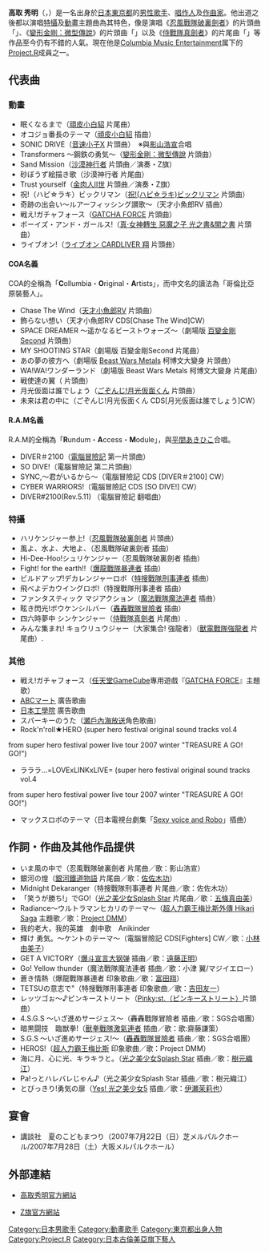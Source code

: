 {{noteTA
|G1=anime
|1=zh-hans:筋肉人II世;zh-hk:筋肉人II世;zh-tw:金肉人II世;
|2=zh-hans:變形金剛：微型傳說;zh-hk:變形金剛：微型傳說;zh-tw:超機械生命體變形金剛 微型傳說;
|3=zh-hans:擎天柱;zh-hk:柯柏文;zh-tw:柯博文;
|4=zh-hans:超能勇士Second;zh-hk:特種變形勇士Second;zh-tw:百變金剛Second;
|5=zh-hans:夢比优斯·奥特曼;zh-hk:超人夢比斯;zh-tw:超人力霸王梅比斯;
|6=zh:爆斗宣言大钢弹;zh-hans:爆斗宣言大钢弹;zh-hk:爆鬥宣言;zh-tw:爆鬥宣言大鋼彈;
}}

{{japanese|japanese=高取 ヒデアキ|kana=たかとり ひであき|romaji=Takatori Hideaki}}
'''高取 秀明'''（{{lang|ja|高取ヒデアキ}}，{{bd|1967年|3月4日|catIdx=Takatori Hideaki}}）是一名出身於[[日本|日本]][[東京都|東京都]]的[[男性|男性]][[歌手|歌手]]、[[唱作人|唱作人]]及[[作曲家|作曲家]]。他出道之後都以演唱[[特攝|特攝]]及[[動畫|動畫]]主題曲為其特色，像是演唱《[[忍風戰隊破裏劍者|忍風戰隊破裏劍者]]》的片頭曲「{{lang|ja|ハリケンジャー參上！}}」、《[[變形金剛：微型傳說|變形金剛：微型傳說]]》的片頭曲「{{lang|ja|TRANSFORMERS～鋼鉄の勇気～}}」以及《[[侍戰隊真劍者|侍戰隊真劍者]]》的片尾曲「{{lang|ja|四六時夢中シンケンジャー}}」等作品至今仍有不錯的人氣。現在他是[[Columbia_Music_Entertainment|Columbia Music Entertainment]]属下的[[Project.R|Project.R]]成員之一。

== 代表曲 ==
=== 動畫 ===
*眠くなるまで（[[頑皮小白貂|頑皮小白貂]] 片尾曲）
*オコジョ番長のテーマ（[[頑皮小白貂|頑皮小白貂]] 插曲）
*SONIC DRIVE（[[音速小子X|音速小子X]] 片頭曲）　※與[[影山浩宣|影山浩宣]]合唱
*Transformers ～鋼鉄の勇気～（[[變形金剛：微型傳說|變形金剛：微型傳說]] 片頭曲）
*Sand Mission（[[沙漠神行者|沙漠神行者]] 片頭曲／演奏・Z旗）
*砂ぼうず絵描き歌（沙漠神行者 片尾曲）
*Trust yourself（[[金肉人II世|金肉人II世]] 片頭曲／演奏・Z旗）
*祝!（ハピ☆ラキ）ビックリマン（[[祝!(ハピ☆ラキ)ビックリマン|祝!(ハピ☆ラキ)ビックリマン]] 片頭曲）
*奇跡の出会い～ルアーフィッシング讃歌～（天才小魚郎RV 插曲）
*戦え!ガチャフォース（[[GATCHA_FORCE|GATCHA FORCE]] 片頭曲）
*ボーイズ・アンド・ガールス!（[[真·女神轉生_惡魔之子#真·女神轉生_惡魔之子_光之書&闇之書|真·女神轉生 惡魔之子 光之書&闇之書]] 片頭曲）
*ライブオン!（[[ライブオン_CARDLIVER_翔|ライブオン CARDLIVER 翔]] 片頭曲）

==== COA名義 ====
COA的全稱為「'''C'''ollumbia・'''O'''riginal・'''A'''rtists」，而中文名的讀法為「哥倫比亞原裝藝人」。
*Chase The Wind（[[天才小魚郎|天才小魚郎RV]] 片頭曲）
*飾らない想い（天才小魚郎RV CDS[Chase The Wind]CW）
*SPACE DREAMER ～遥かなるビーストウォーズ～（劇場版 [[百變金剛Second|百變金剛Second]] 片頭曲）
*MY SHOOTING STAR（劇場版 百變金剛Second 片尾曲）
*あの夢の彼方へ（劇場版 [[Beast_Wars_Metals|Beast Wars Metals]] 柯博文大變身 片頭曲）
*WA!WA!ワンダーランド（劇場版 Beast Wars Metals 柯博文大變身 片尾曲）
*戦使達の翼（{{link-ja|聖魔大戰2000|ビックリマン2000}} 片頭曲）
*月光仮面は誰でしょう（[[ごぞんじ!月光仮面くん|ごぞんじ!月光仮面くん]] 片頭曲）
*未来は君の中に（ごぞんじ!月光仮面くん CDS[月光仮面は誰でしょう]CW）

==== R.A.M名義 ====
R.A.M的全稱為「'''R'''undum・'''A'''ccess・'''M'''odule」，與[[平間あきひこ|平間あきひこ]]合唱。
*DIVER＃2100（[[電腦冒險記|電腦冒險記]] 第一片頭曲）
*SO DIVE!（電腦冒險記 第二片頭曲）
*SYNC,～君がいるから～（電腦冒險記 CDS [DIVER＃2100] CW）
*CYBER WARRIORS!（電腦冒險記 CDS [SO DIVE!] CW）
*DIVER#2100(Rev.5.11) （電腦冒險記 翻唱曲）

=== 特攝 ===
*ハリケンジャー参上!（[[忍風戰隊破裏劍者|忍風戰隊破裏劍者]] 片頭曲）
*風よ、水よ、大地よ、（忍風戰隊破裏劍者 插曲）
*Hi-Dee-Hoo!シュリケンジャー（忍風戰隊破裏劍者 插曲）
*Fight! for the earth!!（[[爆龍戰隊暴連者|爆龍戰隊暴連者]] 插曲）
*ビルドアップ!デカレンジャーロボ（[[特搜戰隊刑事連者|特搜戰隊刑事連者]] 插曲）
*飛べよデカウイングロボ!（特搜戰隊刑事連者 插曲）
*ファンタスティック マジアクション（[[魔法戰隊魔法連者|魔法戰隊魔法連者]] 插曲）
*眩き閃光!ボウケンシルバー（[[轟轟戰隊冒險者|轟轟戰隊冒險者]] 插曲）
*四六時夢中 シンケンジャー（[[侍戰隊真劍者|侍戰隊真劍者]] 片尾曲）.
*みんな集まれ! キョウリュウジャー（大家集合! 強龍者）（[[獸電戰隊強龍者|獸電戰隊強龍者]] 片尾曲）.

=== 其他 ===
*戦え!ガチャフォース（[[任天堂|任天堂]][[GameCube|GameCube]]專用遊戲『[[GATCHA_FORCE|GATCHA FORCE]]』主題歌）
*[[ABCマート|ABCマート]] 廣告歌曲
*[[日本工學院|日本工學院]] 廣告歌曲
*スパーキーのうた（[[瀬戶內海放送|瀬戶內海放送]]角色歌曲）
*Rock'n'roll★HERO (super hero festival original sound tracks vol.4
from super hero festival power live tour 2007 winter
"TREASURE A GO! GO!")
*ラララ…=LOVExLINKxLIVE=<live version> (super hero festival original sound tracks vol.4
from super hero festival power live tour 2007 winter
"TREASURE A GO! GO!")
*マックスロボのテーマ（日本電視台劇集「[[Sexy_voice_and_Robo|Sexy voice and Robo]]」插曲）

== 作詞・作曲及其他作品提供 ==
*いま風の中で（忍風戰隊破裏劍者 片尾曲／歌：影山浩宣）
*銀河の煌（[[銀河鐵道物語|銀河鐵道物語]] 片尾曲／歌：[[佐佐木功|佐佐木功]]）
*Midnight Dekaranger（特搜戰隊刑事連者 片尾曲／歌：佐佐木功）
*「笑うが勝ち!」でGO!（[[光之美少女Splash_Star|光之美少女Splash Star]] 片尾曲／歌：[[五條真由美|五條真由美]]）
*Radiance～ウルトラマンヒカリのテーマ～（[[超人力霸王梅比斯|超人力霸王梅比斯外傳 Hikari Saga]] 主題歌／歌：[[Project_DMM|Project DMM]]）
*我的老大，我的英雄　劇中歌　Anikinder
*輝け 勇気。～ケントのテーマ～（電腦冒險記 CDS[Fighters] CW／歌：[[小林由美子|小林由美子]]）
*GET A VICTORY（[[爆斗宣言大钢弹|爆斗宣言大钢弹]] 插曲／歌：[[遠藤正明|遠藤正明]]）
*Go! Yellow thunder（魔法戰隊魔法連者 插曲／歌：小津 翼/マジイエロー）
*蒼き情熱（爆龍戰隊暴連者 印象歌曲／歌：[[富田翔|富田翔]]）
*TETSUの意志で"（特搜戰隊刑事連者 印象歌曲／歌：[[吉田友一|吉田友一]]）
*レッツゴぉ～♪ピンキーストリート（[[Pinky:st.（ピンキーストリート）|Pinky:st.（ピンキーストリート）]]片頭曲）
*4.S.G.S ～いざ進めサージェス～（轟轟戰隊冒險者 插曲／歌：SGS合唱團）
*暗黒闘技　臨獣拳!（[[獸拳戰隊激氣連者|獸拳戰隊激氣連者]] 插曲／歌：歌:齋藤謙策）
*S.G.S ～いざ進めサージェス!～（[[轟轟戰隊冒險者|轟轟戰隊冒險者]] 插曲／歌：SGS合唱團）
*HEROS!（[[超人力霸王梅比斯|超人力霸王梅比斯]] 印象歌曲／歌：Project DMM）
*海に月、心に光、キラキラと。（[[光之美少女Splash_Star|光之美少女Splash Star]] 插曲／歌：[[樹元織江|樹元織江]]）
*Pa!っとハレバレじゃん♪（光之美少女Splash Star 插曲／歌：樹元織江）
*とびっきり!勇気の扉（[[Yes!_光之美少女5|Yes! 光之美少女5]] 插曲／歌：[[伊瀬茉莉也|伊瀬茉莉也]]）

== 宴會 ==
*講談社　夏のこどもまつり（2007年7月22日（日）芝メルパルクホール/2007年7月28日（土）大阪メルパルクホール）

== 外部連結 ==
*{{ja}} [https://web.archive.org/web/20120222174102/http://www.starball.jp/takatori/ 高取秀明官方網站]
*{{ja}} [https://web.archive.org/web/20090401175829/http://www.starball.jp/z-ki/index.html Z旗官方網站]

{{Project.R}}

{{DEFAULTSORT:Takatori Hideaki}}
[[Category:日本男歌手|Category:日本男歌手]]
[[Category:動畫歌手|Category:動畫歌手]]
[[Category:東京都出身人物|Category:東京都出身人物]]
[[Category:Project.R|Category:Project.R]]
[[Category:日本古倫美亞旗下藝人|Category:日本古倫美亞旗下藝人]]